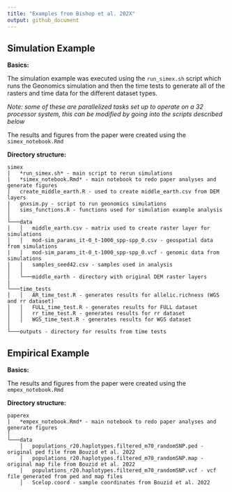 ```yaml
---
title: "Examples from Bishop et al. 202X"
output: github_document
---
```


## Simulation Example

**Basics:**

The simulation example was executed using the `run_simex.sh` script which runs the Geonomics simulation and then the time tests to generate all of the rasters and time data for the different dataset types.

*Note: some of these are parallelized tasks set up to operate on a 32 processor system, this can be modified by going into the scripts described below*

The results and figures from the paper were created using the `simex_notebook.Rmd`

**Directory structure:**

```
simex
|   *run_simex.sh* - main script to rerun simulations
|   *simex_notebook.Rmd* - main notebook to redo paper analyses and generate figures
|   create_middle_earth.R - used to create middle_earth.csv from DEM layers
|   gnxsim.py - script to run geonomics simulations
│   sims_functions.R - functions used for simulation example analysis
│
└───data
│   │   middle_earth.csv - matrix used to create raster layer for simulations
│   │   mod-sim_params_it-0_t-1000_spp-spp_0.csv - geospatial data from simulations
|   |   mod-sim_params_it-0_t-1000_spp-spp_0.vcf - genomic data from simulations
|   |   samples_seed42.csv - samples used in analysis
│   │
│   └───middle_earth - directory with original DEM raster layers
|
└───time_tests
│   │   AR_time_test.R - generates results for allelic.richness (WGS and rr dataset)
│   │   FULL_time_test.R - generates results for FULL dataset
│   │   rr_time_test.R - generates results for rr dataset
│   │   WGS_time_test.R - generates results for WGS dataset
│   
└───outputs - directory for results from time tests
```

## Empirical Example

**Basics:**

The results and figures from the paper were created using the `empex_notebook.Rmd`

**Directory structure:**

```
paperex
|   *empex_notebook.Rmd* - main notebook to redo paper analyses and generate figures
│
└───data
    │   populations_r20.haplotypes.filtered_m70_randomSNP.ped - original ped file from Bouzid et al. 2022
    │   populations_r20.haplotypes.filtered_m70_randomSNP.map - original map file from Bouzid et al. 2022
    |   populations_r20.haplotypes.filtered_m70_randomSNP.vcf - vcf file generated from ped and map files
    │   Scelop.coord - sample coordinates from Bouzid et al. 2022

```
